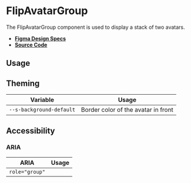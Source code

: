 
<Meta title="Components/FlipAvatarGroup" />

# FlipAvatarGroup

The FlipAvatarGroup component is used to display a stack of two avatars.

- **[Figma Design Specs](https://www.figma.com/file/iRHiAFsHxnzux8gQ9EjlZe/Flip-Components?node-id=39%3A5011)**
- **[Source Code](https://github.com/flip-corp/swirl/tree/main/packages/swirl-components/src/components/flip-avatar-group)**

## Usage

<Canvas withSource="open">
  <Story id="components-flipavatargroup--flip-avatar-group" />
</Canvas>

<ArgsTable story="." />

## Theming

| Variable                 | Usage                               |
| ------------------------ | ----------------------------------- |
| `--s-background-default` | Border color of the avatar in front |

## Accessibility

### ARIA

| ARIA           | Usage |
| -------------- | ----- |
| `role="group"` |       |
